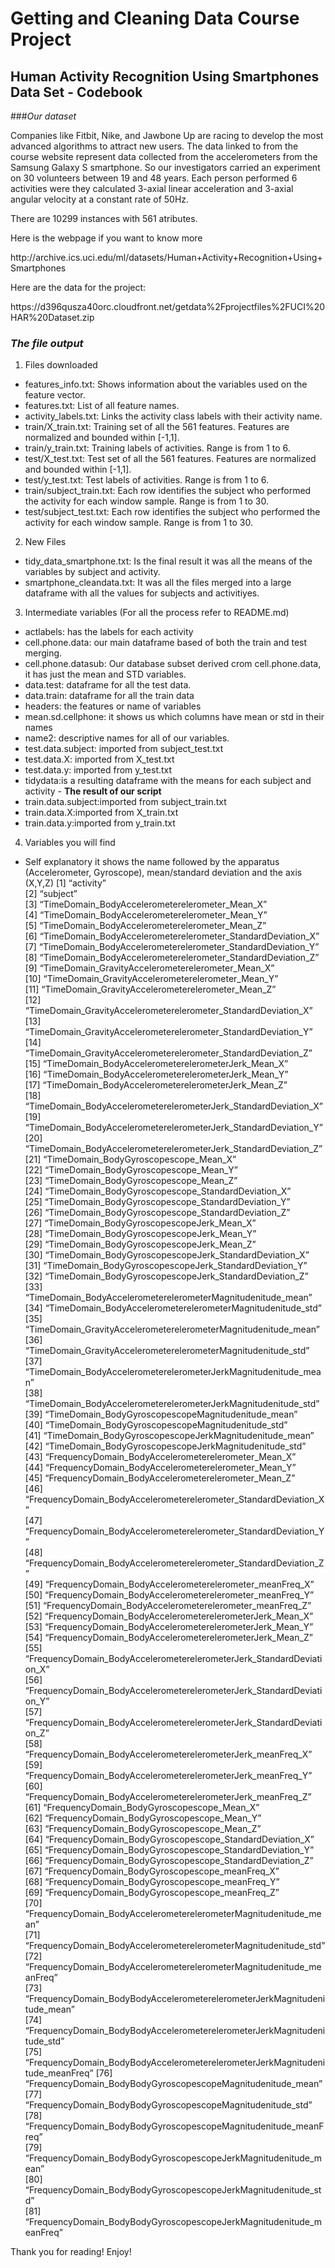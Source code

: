 # **Getting and Cleaning Data Course Project**

## Human Activity Recognition Using Smartphones Data Set - Codebook

###*Our dataset*

Companies like Fitbit, Nike, and Jawbone Up are racing to develop the most advanced algorithms to attract new users. The data linked to from the course website represent data collected from the accelerometers from the Samsung Galaxy S smartphone. So our investigators carried an experiment on 30 volunteers between 19 and 48 years. Each person performed 6 activities were they calculated 3-axial linear acceleration and 3-axial angular velocity at a constant rate of 50Hz.

There are 10299 instances with 561 atributes. 

Here is the webpage if you want to know more 

http://archive.ics.uci.edu/ml/datasets/Human+Activity+Recognition+Using+Smartphones

Here are the data for the project:

https://d396qusza40orc.cloudfront.net/getdata%2Fprojectfiles%2FUCI%20HAR%20Dataset.zip

### *The file output*

1. Files downloaded
 * features_info.txt: Shows information about the variables used on the feature vector.
 * features.txt: List of all feature names.
 * activity_labels.txt: Links the activity class labels with their activity name.
 * train/X_train.txt: Training set of all the 561 features. Features are normalized and bounded within [-1,1].
 * train/y_train.txt: Training labels of activities. Range is from 1 to 6.
 * test/X_test.txt: Test set of all the 561 features. Features are normalized and bounded within [-1,1].
 * test/y_test.txt: Test labels of activities. Range is from 1 to 6.
 * train/subject_train.txt: Each row identifies the subject who performed the activity for each window sample. Range is from 1 to 30.
 * test/subject_test.txt: Each row identifies the subject who performed the activity for each window sample. Range is from 1 to 30.

2. New Files 
 * tidy_data_smartphone.txt: Is the final result it was all the means of the variables by subject and activity. 
 * smartphone_cleandata.txt: It was all the files merged into a large dataframe with all the values for subjects and activitiyes. 
 
3. Intermediate variables (For all the process refer to README.md)
 * actlabels: has the labels for each activity
 * cell.phone.data: our main dataframe based of both the train and test merging. 
 * cell.phone.datasub: Our database subset derived crom cell.phone.data, it has just the mean and STD variables.
 * data.test: dataframe for all the test data.
 * data.train: dataframe for all the train data
 * headers: the features or name of variables
 * mean.sd.cellphone: it shows us which columns have mean or std in their names
 * name2: descriptive names for all of our variables. 
 * test.data.subject: imported from subject_test.txt
 * test.data.X: imported from X_test.txt
 * test.data.y: imported from y_test.txt
 * tidydata:is a resulting dataframe with the means for each subject and activity - **The result of our script**
 * train.data.subject:imported from subject_train.txt
 * train.data.X:imported from X_train.txt
 * train.data.y:imported from y_train.txt
 
4. Variables you will find
 * Self explanatory it shows the name followed by the apparatus (Accelerometer, Gyroscope), mean/standard deviation and the axis (X,Y,Z)
 [1] "activity"                                                                   
 [2] "subject"                                                                    
 [3] "TimeDomain_BodyAccelerometerelerometer_Mean_X"                              
 [4] "TimeDomain_BodyAccelerometerelerometer_Mean_Y"                              
 [5] "TimeDomain_BodyAccelerometerelerometer_Mean_Z"                              
 [6] "TimeDomain_BodyAccelerometerelerometer_StandardDeviation_X"                 
 [7] "TimeDomain_BodyAccelerometerelerometer_StandardDeviation_Y"                 
 [8] "TimeDomain_BodyAccelerometerelerometer_StandardDeviation_Z"                 
 [9] "TimeDomain_GravityAccelerometerelerometer_Mean_X"                           
[10] "TimeDomain_GravityAccelerometerelerometer_Mean_Y"                           
[11] "TimeDomain_GravityAccelerometerelerometer_Mean_Z"                           
[12] "TimeDomain_GravityAccelerometerelerometer_StandardDeviation_X"              
[13] "TimeDomain_GravityAccelerometerelerometer_StandardDeviation_Y"              
[14] "TimeDomain_GravityAccelerometerelerometer_StandardDeviation_Z"              
[15] "TimeDomain_BodyAccelerometerelerometerJerk_Mean_X"                          
[16] "TimeDomain_BodyAccelerometerelerometerJerk_Mean_Y"                          
[17] "TimeDomain_BodyAccelerometerelerometerJerk_Mean_Z"                          
[18] "TimeDomain_BodyAccelerometerelerometerJerk_StandardDeviation_X"             
[19] "TimeDomain_BodyAccelerometerelerometerJerk_StandardDeviation_Y"             
[20] "TimeDomain_BodyAccelerometerelerometerJerk_StandardDeviation_Z"             
[21] "TimeDomain_BodyGyroscopescope_Mean_X"                                       
[22] "TimeDomain_BodyGyroscopescope_Mean_Y"                                       
[23] "TimeDomain_BodyGyroscopescope_Mean_Z"                                       
[24] "TimeDomain_BodyGyroscopescope_StandardDeviation_X"                          
[25] "TimeDomain_BodyGyroscopescope_StandardDeviation_Y"                          
[26] "TimeDomain_BodyGyroscopescope_StandardDeviation_Z"                          
[27] "TimeDomain_BodyGyroscopescopeJerk_Mean_X"                                   
[28] "TimeDomain_BodyGyroscopescopeJerk_Mean_Y"                                   
[29] "TimeDomain_BodyGyroscopescopeJerk_Mean_Z"                                   
[30] "TimeDomain_BodyGyroscopescopeJerk_StandardDeviation_X"                      
[31] "TimeDomain_BodyGyroscopescopeJerk_StandardDeviation_Y"                      
[32] "TimeDomain_BodyGyroscopescopeJerk_StandardDeviation_Z"                      
[33] "TimeDomain_BodyAccelerometerelerometerMagnitudenitude_mean"                 
[34] "TimeDomain_BodyAccelerometerelerometerMagnitudenitude_std"                  
[35] "TimeDomain_GravityAccelerometerelerometerMagnitudenitude_mean"              
[36] "TimeDomain_GravityAccelerometerelerometerMagnitudenitude_std"               
[37] "TimeDomain_BodyAccelerometerelerometerJerkMagnitudenitude_mean"             
[38] "TimeDomain_BodyAccelerometerelerometerJerkMagnitudenitude_std"              
[39] "TimeDomain_BodyGyroscopescopeMagnitudenitude_mean"                          
[40] "TimeDomain_BodyGyroscopescopeMagnitudenitude_std"                           
[41] "TimeDomain_BodyGyroscopescopeJerkMagnitudenitude_mean"                      
[42] "TimeDomain_BodyGyroscopescopeJerkMagnitudenitude_std"                       
[43] "FrequencyDomain_BodyAccelerometerelerometer_Mean_X"                         
[44] "FrequencyDomain_BodyAccelerometerelerometer_Mean_Y"                         
[45] "FrequencyDomain_BodyAccelerometerelerometer_Mean_Z"                         
[46] "FrequencyDomain_BodyAccelerometerelerometer_StandardDeviation_X"            
[47] "FrequencyDomain_BodyAccelerometerelerometer_StandardDeviation_Y"            
[48] "FrequencyDomain_BodyAccelerometerelerometer_StandardDeviation_Z"            
[49] "FrequencyDomain_BodyAccelerometerelerometer_meanFreq_X"                     
[50] "FrequencyDomain_BodyAccelerometerelerometer_meanFreq_Y"                     
[51] "FrequencyDomain_BodyAccelerometerelerometer_meanFreq_Z"                     
[52] "FrequencyDomain_BodyAccelerometerelerometerJerk_Mean_X"                     
[53] "FrequencyDomain_BodyAccelerometerelerometerJerk_Mean_Y"                     
[54] "FrequencyDomain_BodyAccelerometerelerometerJerk_Mean_Z"                     
[55] "FrequencyDomain_BodyAccelerometerelerometerJerk_StandardDeviation_X"        
[56] "FrequencyDomain_BodyAccelerometerelerometerJerk_StandardDeviation_Y"        
[57] "FrequencyDomain_BodyAccelerometerelerometerJerk_StandardDeviation_Z"        
[58] "FrequencyDomain_BodyAccelerometerelerometerJerk_meanFreq_X"                 
[59] "FrequencyDomain_BodyAccelerometerelerometerJerk_meanFreq_Y"                 
[60] "FrequencyDomain_BodyAccelerometerelerometerJerk_meanFreq_Z"                 
[61] "FrequencyDomain_BodyGyroscopescope_Mean_X"                                  
[62] "FrequencyDomain_BodyGyroscopescope_Mean_Y"                                  
[63] "FrequencyDomain_BodyGyroscopescope_Mean_Z"                                  
[64] "FrequencyDomain_BodyGyroscopescope_StandardDeviation_X"                     
[65] "FrequencyDomain_BodyGyroscopescope_StandardDeviation_Y"                     
[66] "FrequencyDomain_BodyGyroscopescope_StandardDeviation_Z"                     
[67] "FrequencyDomain_BodyGyroscopescope_meanFreq_X"                              
[68] "FrequencyDomain_BodyGyroscopescope_meanFreq_Y"                              
[69] "FrequencyDomain_BodyGyroscopescope_meanFreq_Z"                              
[70] "FrequencyDomain_BodyAccelerometerelerometerMagnitudenitude_mean"            
[71] "FrequencyDomain_BodyAccelerometerelerometerMagnitudenitude_std"             
[72] "FrequencyDomain_BodyAccelerometerelerometerMagnitudenitude_meanFreq"        
[73] "FrequencyDomain_BodyBodyAccelerometerelerometerJerkMagnitudenitude_mean"    
[74] "FrequencyDomain_BodyBodyAccelerometerelerometerJerkMagnitudenitude_std"     
[75] "FrequencyDomain_BodyBodyAccelerometerelerometerJerkMagnitudenitude_meanFreq"
[76] "FrequencyDomain_BodyBodyGyroscopescopeMagnitudenitude_mean"                 
[77] "FrequencyDomain_BodyBodyGyroscopescopeMagnitudenitude_std"                  
[78] "FrequencyDomain_BodyBodyGyroscopescopeMagnitudenitude_meanFreq"             
[79] "FrequencyDomain_BodyBodyGyroscopescopeJerkMagnitudenitude_mean"             
[80] "FrequencyDomain_BodyBodyGyroscopescopeJerkMagnitudenitude_std"              
[81] "FrequencyDomain_BodyBodyGyroscopescopeJerkMagnitudenitude_meanFreq"   

Thank you for reading! Enjoy!